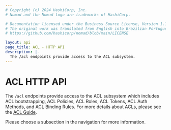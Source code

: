 ```yaml
---
# Copyright (c) 2024 HashiCorp, Inc.
# Nomad and the Nomad logo are trademarks of HashiCorp.

# Documentation licensed under the Business Source License, Version 1.1.
# The original work was translated from English into Brazilian Portuguese.
# https://github.com/hashicorp/nomad/blob/main/LICENSE

layout: api
page_title: ACL - HTTP API
description: |-
  The /acl endpoints provide access to the ACL subsystem.
---
```


# ACL HTTP API

The `/acl` endpoints provide access to the ACL subsystem which includes ACL
bootstrapping, ACL Policies, ACL Roles, ACL Tokens, ACL Auth Methods, and ACL
Binding Rules. For more details about ACLs, please see the [ACL
Guide](/nomad/docs/secure/acl).

Please choose a subsection in the navigation for more information.
